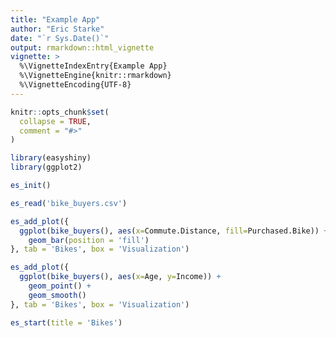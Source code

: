 ```yaml
---
title: "Example App"
author: "Eric Starke"
date: "`r Sys.Date()`"
output: rmarkdown::html_vignette
vignette: >
  %\VignetteIndexEntry{Example App}
  %\VignetteEngine{knitr::rmarkdown}
  %\VignetteEncoding{UTF-8}
---
```


```r
knitr::opts_chunk$set(
  collapse = TRUE,
  comment = "#>"
)
```

```r
library(easyshiny)
library(ggplot2)

es_init()

es_read('bike_buyers.csv')

es_add_plot({
  ggplot(bike_buyers(), aes(x=Commute.Distance, fill=Purchased.Bike)) +
    geom_bar(position = 'fill')
}, tab = 'Bikes', box = 'Visualization')

es_add_plot({
  ggplot(bike_buyers(), aes(x=Age, y=Income)) +
    geom_point() +
    geom_smooth()
}, tab = 'Bikes', box = 'Visualization')

es_start(title = 'Bikes')
```
